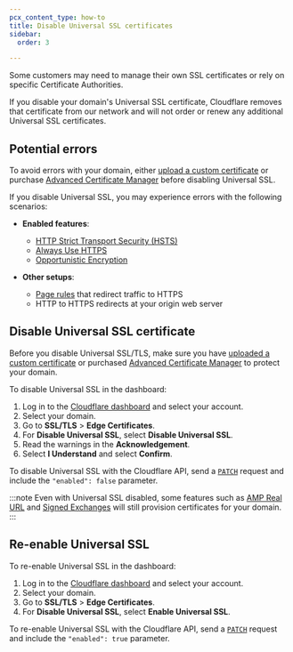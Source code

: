 ```yaml
---
pcx_content_type: how-to
title: Disable Universal SSL certificates
sidebar:
  order: 3

---
```



Some customers may need to manage their own SSL certificates or rely on specific Certificate Authorities.

If you disable your domain's Universal SSL certificate, Cloudflare removes that certificate from our network and will not order or renew any additional Universal SSL certificates.

## Potential errors

To avoid errors with your domain, either [upload a custom certificate](/ssl/edge-certificates/custom-certificates/) or purchase [Advanced Certificate Manager](/ssl/edge-certificates/advanced-certificate-manager/) before disabling Universal SSL.

If you disable Universal SSL, you may experience errors with the following scenarios:

* **Enabled features**:

  * [HTTP Strict Transport Security (HSTS)](/ssl/edge-certificates/additional-options/http-strict-transport-security/)
  * [Always Use HTTPS](/ssl/edge-certificates/additional-options/always-use-https/)
  * [Opportunistic Encryption](/ssl/edge-certificates/additional-options/opportunistic-encryption/)

* **Other setups**:

  * [Page rules](/rules/page-rules/) that redirect traffic to HTTPS
  * HTTP to HTTPS redirects at your origin web server

## Disable Universal SSL certificate

Before you disable Universal SSL/TLS, make sure you have [uploaded a custom certificate](/ssl/edge-certificates/custom-certificates/) or purchased [Advanced Certificate Manager](/ssl/edge-certificates/advanced-certificate-manager/) to protect your domain.

<Tabs> <TabItem label="Dashboard">

To disable Universal SSL in the dashboard:

1. Log in to the [Cloudflare dashboard](https://dash.cloudflare.com/login) and select your account.
2. Select your domain.
3. Go to **SSL/TLS** > **Edge Certificates**.
4. For **Disable Universal SSL**, select **Disable Universal SSL**.
5. Read the warnings in the **Acknowledgement**.
6. Select **I Understand** and select **Confirm**.

</TabItem> <TabItem label="API">

To disable Universal SSL with the Cloudflare API, send a [`PATCH`](/api/operations/universal-ssl-settings-for-a-zone-edit-universal-ssl-settings) request and include the `"enabled": false` parameter.

</TabItem> </Tabs>

:::note
Even with Universal SSL disabled, some features such as [AMP Real URL](/speed/optimization/other/amp-real-url/) and [Signed Exchanges](/speed/optimization/other/signed-exchanges/) will still provision certificates for your domain.
:::

## Re-enable Universal SSL

<Tabs> <TabItem label="Dashboard">

To re-enable Universal SSL in the dashboard:

1. Log in to the [Cloudflare dashboard](https://dash.cloudflare.com/login) and select your account.
2. Select your domain.
3. Go to **SSL/TLS** > **Edge Certificates**.
4. For **Disable Universal SSL**, select **Enable Universal SSL**.

</TabItem> <TabItem label="API">

To re-enable Universal SSL with the Cloudflare API, send a [`PATCH`](/api/operations/universal-ssl-settings-for-a-zone-edit-universal-ssl-settings) request and include the `"enabled": true` parameter.

</TabItem> </Tabs>
